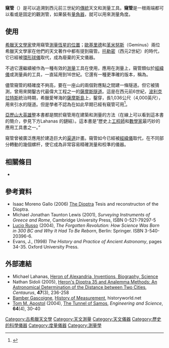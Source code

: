 '''窺管'''（{{lang-el|διόπτρα}}）是可以追溯到西元前三世紀的[[希臘化時代|傳統]]天文和測量工具。'''窺管'''是一根兩端都可以看或是固定的觀測管，如果裝有[[量角器|量角器]]，就可以用來測量角度。

== 使用 ==
[[希臘天文學|希臘天文學家]]使用窺管[[天體測量學|測量恆星的位置]]；[[歐基里德|歐基里德]]和[[革米努斯|革米努斯]]（Geminus）兩位希臘天文學家在他們的天文著作中都有提到窺管。[[托勒密|托勒密]]（西元2世紀）的時代，它已經被[[環形球儀|環形球儀]]取代，成為廢棄的天文儀器。

不過它還繼續被作為一種有效的[[測量|測量]]工具在使用，應用在測量上，窺管類似於[[經緯儀|經緯儀]]或測量員的工具，一直延用到16世紀。它還有一種更準確的版本，稱為{{link-en|格羅馬儀|Groma surveying}}。

儘管窺管的精確度不夠高，要在一座山的兩個對應點之間建一條隧道。但它被猜測，曾用來開鑿古代最偉大工程之一的[[薩摩斯隧道|薩摩斯隧道]]。這是在西元前6世紀，[[波利克拉特斯|波利克拉特斯]]統治時期，希臘愛琴海的[[薩摩斯島|薩摩斯島]]上，鑿穿{{link-en|卡斯特羅山 (希臘)|Mount Kastro}}，長1,036公尺（4,000英尺），用來引水的隧道。但是學者不認為在如此早期已經有窺管可用<ref name=Apostol>{{cite web|last=Apostol|first=Tom M.|title=The Tunnel of Samos|url=http://calteches.library.caltech.edu/4106/1/Samos.pdf|publisher=caltech.edu|accessdate=19 June 2011}}</ref>。

[[亞歷山大英雄|亞歷山大英雄]]整本書都是關於窺管用在建築和測量的方法（在線上可以看到這本書的簡介，參見下方Lahanas 的鏈結）。這本書是”歷史上[[工程師|工程師]]和[[數學家|數學家]]最巧妙的應用工具書之一。” 

窺管曾被廣泛應用於建造巨大的[[渠道|渠道]]計畫。窺管如今已經被[[經緯儀|經緯儀]]取代，在不同部分轉動的幾個螺杆，使它成為非常容易精確測量和校準的儀器。

== 相關條目 ==
*{{link-en|照準儀|Alidade}}

== 參考資料 ==
<references/>
* Isaac Moreno Gallo (2006) [http://www.traianvs.net/pdfs/2006_la_dioptra.pdf The Dioptra] Tesis and reconstructon of the Dioptra.
* Michael Jonathan Taunton Lewis (2001), ''Surveying Instruments of Greece and Rome'', Cambridge University Press, ISBN 0-521-79297-5
* [[Lucio_Russo|Lucio Russo]] (2004), ''The Forgotten Revolution: How Science Was Born in 300 BC and Why It Had To Be Reborn'', Berlin: Springer. ISBN 3-540-20396-6.
*Evans, J., (1998) ''The History and Practice of Ancient Astronomy'', pages 34-35. Oxford University Press.

== 外部連結 ==
* Michael Lahanas, [https://web.archive.org/web/20051211215037/http://www.mlahanas.de/Greeks/HeronAlexandria.htm Heron of Alexandria, Inventions, Biography, Science]
* Nathan Sidoli (2005), [http://www.blackwell-synergy.com/doi/abs/10.1111/j.1600-0498.2005.470304.x Heron's Dioptra 35 and Analemma Methods: An Astronomical Determination of the Distance between Two Cities]{{Dead link|date=2019年10月 |bot=InternetArchiveBot |fix-attempted=yes }}, ''Centaurus'', '''47'''(3), 236-258
* [[Bamber_Gascoigne|Bamber Gascoigne]], [http://www.historyworld.net/wrldhis/PlainTextHistories.asp?historyid=ac07 History of Measurement], historyworld.net 
* [[Tom_M._Apostol|Tom M. Apostol]] (2004), [http://calteches.library.caltech.edu/4106/1/Samos.pdf The Tunnel of Samos], ''Engineering and Science'', '''64'''(4), 30-40

{{古希臘天文學}}

[[Category:古希臘天文學|Category:古希臘天文學]]
[[Category:天文測量|Category:天文測量]]
[[Category:天文儀器|Category:天文儀器]]
[[Category:歷史的科學儀器|Category:歷史的科學儀器]]
[[Category:度量儀器|Category:度量儀器]]
[[Category:測量學|Category:測量學]]